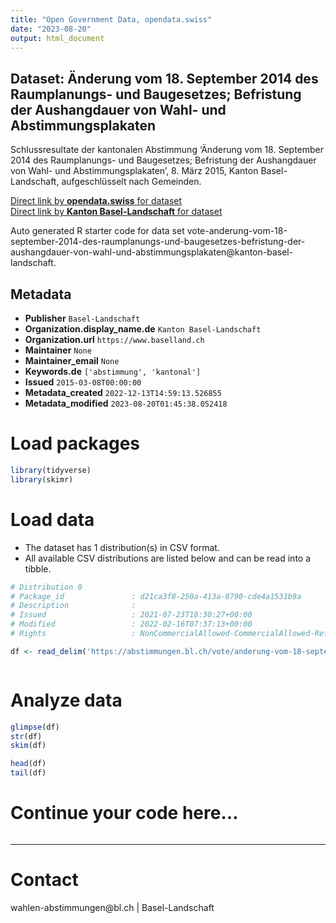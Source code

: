 ```yaml
---
title: "Open Government Data, opendata.swiss"
date: "2023-08-20"
output: html_document
---
```


## Dataset: Änderung vom 18. September 2014 des Raumplanungs- und Baugesetzes; Befristung der Aushangdauer von Wahl- und Abstimmungsplakaten

Schlussresultate der kantonalen Abstimmung 'Änderung vom 18. September 2014 des Raumplanungs- und Baugesetzes; Befristung der Aushangdauer von Wahl- und Abstimmungsplakaten', 8. März 2015, Kanton Basel-Landschaft, aufgeschlüsselt nach Gemeinden.

[Direct link by **opendata.swiss** for dataset](https://opendata.swiss/de/dataset/anderung-vom-18-september-2014-des-raumplanungs-und-baugesetzes-befristung-der-aushangdauer-von)<br>
[Direct link by **Kanton Basel-Landschaft** for dataset](https://abstimmungen.bl.ch/vote/anderung-vom-18-september-2014-des-raumplanungs-und-baugesetzes-befristung-der-aushangdauer-von-wahl-und-abstimmungsplakaten/data)

Auto generated R starter code for data set vote-anderung-vom-18-september-2014-des-raumplanungs-und-baugesetzes-befristung-der-aushangdauer-von-wahl-und-abstimmungsplakaten@kanton-basel-landschaft.

## Metadata

- **Publisher** `Basel-Landschaft`
- **Organization.display_name.de** `Kanton Basel-Landschaft`
- **Organization.url** `https://www.baselland.ch`
- **Maintainer** `None`
- **Maintainer_email** `None`
- **Keywords.de** `['abstimmung', 'kantonal']`
- **Issued** `2015-03-08T00:00:00`
- **Metadata_created** `2022-12-13T14:59:13.526855`
- **Metadata_modified** `2023-08-20T01:45:38.052418`


# Load packages

```r

library(tidyverse)
library(skimr)

```

# Load data

-   The dataset has 1 distribution(s) in CSV format.
-   All available CSV distributions are listed below and can be read into a tibble.

```r

# Distribution 0
# Package_id               : d21ca3f8-250a-413a-8790-cde4a1531b9a
# Description              : 
# Issued                   : 2021-07-23T18:30:27+00:00
# Modified                 : 2022-02-16T07:37:13+00:00
# Rights                   : NonCommercialAllowed-CommercialAllowed-ReferenceRequired

df <- read_delim('https://abstimmungen.bl.ch/vote/anderung-vom-18-september-2014-des-raumplanungs-und-baugesetzes-befristung-der-aushangdauer-von-wahl-und-abstimmungsplakaten/data-csv')



```

# Analyze data

```r

glimpse(df)
str(df)
skim(df)

head(df)
tail(df)

```

# Continue your code here...

```r

```

------------------------------------------------------------------------

# Contact

wahlen-abstimmungen@bl.ch | Basel-Landschaft
